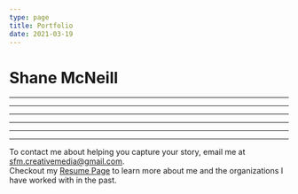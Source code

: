 ```yaml
---
type: page
title: Portfolio
date: 2021-03-19
---
```



# Shane McNeill

<Vimeo
  video="716187981"
  responsive
  showTitle={false}
  showPortrait={false}
  showByline={false}
  controls={false}
/>

---

<VideoCard 
  title="United PDX: Regional Match"
  description="A video showcasing the 06 Girls team of United PDX during their regional match in Idaho."
  video="722786548"
  type="vimeo"
/>

---

<VideoCard 
  title="United PDX: Youth Development Academy"
  description="One minute video for United PDX's Youth Development Academy (YDA).  This is the United PDX's top tier, high performance program with teams competing regionally and nationally.  Interviewed the YDA Directors, Jonathan Wilkins and Trevor Tharp."
  video="717311576"
  type="vimeo"
/>

---

<VideoCard 
  title="United PDX: Competitive Academy"
  description="A social media promo for the United PDX youth soccer club. The focus of this promo is on their Competitive Academy Director Justan Wolvert, where he explains the benefits of joining the soccer club."
  video="717313414"
  type="vimeo"
/>

---

<VideoCard 
  title="Wild Diversity: Promo"
  description="A 30 second social media promo for Wild Diversity telling the story of Rudy, a Mexican-American who speaks about his love of nature and what the outdoors mean to him."
  video="716196018"
  type="vimeo"
/>

---

<VideoCard 
  title="Short Film: My Sweet Whiskey"
  description="Worked as both a DP and Camera Operator on the short film My Sweet Whiskey. In this dark comedy, a brother and sister attempt to film a documentary about a pair of bank robbers leading up to their latest heist and the eventual bloody aftermath."
  video="jDDkkI5PXcU"
  type="youtube"
/>

---

<div style={{textAlign: 'center', marginBottom: "1em"}}>To contact me about helping you capture your story, email me at <a href="mailto:sfm.creativemedia@gmail.com">sfm.creativemedia@gmail.com</a>.</div>
<div style={{textAlign: 'center'}}>Checkout my <a href="/resume">Resume Page</a> to learn more about me and the organizations I have worked with in the past.</div>
